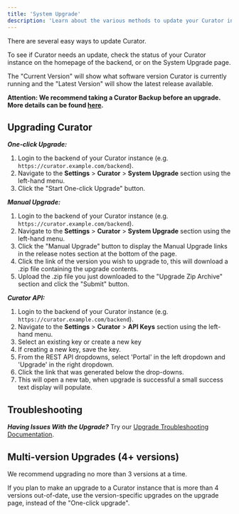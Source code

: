 ---
title: 'System Upgrade'
description: 'Learn about the various methods to update your Curator installation to the latest version.'
---

There are several easy ways to update Curator.

To see if Curator needs an update, check the status of your Curator instance on the homepage of the backend,
or on the System Upgrade page.

The "Current Version" will show what software version Curator is currently running and the "Latest Version"
will show the latest release available.

**Attention: We recommend taking a Curator Backup before an upgrade. More details can be found [here](https://curator.interworks.com/page/kb/documentation/system-administration/curator-backup/1095).**

## Upgrading Curator

***One-click Upgrade:***

1. Login to the backend of your Curator instance (e.g. `https://curator.example.com/backend`).
2. Navigate to the **Settings** > **Curator** > **System Upgrade** section using the left-hand menu.
3. Click the "Start One-click Upgrade" button.

***Manual Upgrade:***

1. Login to the backend of your Curator instance (e.g. `https://curator.example.com/backend`).
2. Navigate to the **Settings** > **Curator** > **System Upgrade** section using the left-hand menu.
3. Click the "Manual Upgrade" button to display the Manual Upgrade links in the release notes section at the
bottom of the page.
4. Click the link of the version you wish to upgrade to, this will download a .zip file containing the upgrade contents.
5. Upload the .zip file you just downloaded to the "Upgrade Zip Archive" section and click the "Submit" button.

***Curator API:***

1. Login to the backend of your Curator instance (e.g. `https://curator.example.com/backend`).
2. Navigate to the **Settings** > **Curator** > **API Keys** section using the left-hand menu.
3. Select an existing key or create a new key
4. If creating a new key, save the key.
5. From the REST API dropdowns, select 'Portal' in the left dropdown and 'Upgrade' in the right dropdown.
6. Click the link that was generated below the drop-downs.
7. This will open a new tab, when upgrade is successful a small success text display will populate.

## Troubleshooting

***Having Issues With the Upgrade?*** Try our [Upgrade Troubleshooting Documentation](https://curator.interworks.com/page/kb/documentation/upgrading/troubleshooting-upgrades/1258).

## Multi-version Upgrades (4+ versions)

We recommend upgrading no more than 3 versions at a time.

If you plan to make an upgrade to a Curator instance that is more than 4 versions out-of-date, use the
version-specific upgrades on the upgrade page, instead of the "One-click upgrade".

